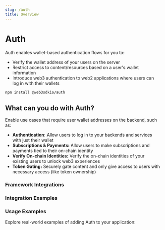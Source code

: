 ```yaml
---
slug: /auth
title: Overview
---
```


# Auth


<div className="heroGrid">
  <div>
    <p>Auth enables wallet-based authentication flows for you to:</p>

<ul>  
<li> Verify the wallet address of your users on the server </li>
<li> Restrict access to content/resources based on a user's wallet information </li>
<li> Introduce web3 authentication to web2 applications where users can log in with their wallets</li>
</ul> 
  </div>
  <div className="heroGridImageContainer">
    <YoutubeEmbed link={"https://www.youtube.com/embed/u6VU51w01pM"} />
  </div>
</div>

```bash npm2yarn
npm install @web3sdkio/auth
```

## What can you do with Auth?

Enable use cases that require user wallet addresses on the backend, such as:

- **Authentication:** Allow users to log in to your backends and services with just their wallet
- **Subscriptions & Payments:** Allow users to make subscriptions and payments tied to their on-chain identity
- **Verify On-chain Identities:** Verify the on-chain identities of your existing users to unlock web3 experiences
- **Token Gating:** Securely gate content and only give access to users with necessary access (like token ownership)

<div className="row" style={{ marginBottom: 12 }}>
  <div className="col col--12" style={{ padding: 8 }}>
    <QuickstartCard
      name="Guide: Add Sign In With Ethereum to a Next.js App"
      link="https://blog.web3sdk.io/guides/how-to-add-web3-sign-in-with-web3sdkio/"
      image="/assets/icons/education.png"
    />
  </div>
</div>

### Framework Integrations

<div className="row">
  <div className="col col--6" style={{ padding: 8 }}>
    <QuickstartCard
      name="Next.js"
      link="https://github.com/web3sdkio-template/web3sdkio-auth-next"
      description=""
      image="/assets/languages/nextjs.png"
    />
  </div>
  <div className="col col--6" style={{ padding: 8 }}>
    <QuickstartCard
      name="Next.js + Solana"
      link="https://github.com/web3sdkio-template/web3sdkio-auth-solana-next"
      description=""
      image="/assets/languages/nextjs.png"
    />
  </div>
</div>

<div className="row">
  <div className="col col--6" style={{ padding: 8 }}>
    <QuickstartCard
      name="Express"
      link="https://github.com/web3sdkio-template/web3sdkio-auth-express"
      description=""
      image="/assets/languages/javascript.png"
    />
  </div>
  <div className="col col--6" style={{ padding: 8 }}>
    <QuickstartCard
      name="Flask"
      link="https://github.com/web3sdkio-template/web3sdkio-auth-flask"
      description=""
      image="/assets/languages/python.png"
    />
  </div>
</div>

<div className="row">
  <div className="col col--6" style={{ padding: 8 }}>
    <QuickstartCard
      name="Fiber"
      link="https://github.com/web3sdkio-template/web3sdkio-auth-fiber"
      description=""
      image="/assets/languages/go.png"
    />
  </div>
</div>

### Integration Examples

<div className="row" style={{ marginTop: 24 }}>
  <div className="col col--4" style={{ padding: 8 }}>
    <QuickstartCard
      name="NextAuth"
      link="https://github.com/web3sdkio-template/web3sdkio-auth-next-auth"
      description=""
      image="/assets/languages/nextauth.png"
    />
  </div>
  <div className="col col--4" style={{ padding: 8 }}>
    <QuickstartCard
      name="Supabase"
      link="https://github.com/web3sdkio-template/web3sdkio-auth-supabase"
      description=""
      image="/assets/languages/supabase.png"
    />
  </div>
  <div className="col col--4" style={{ padding: 8 }}>
    <QuickstartCard
      name="Firebase"
      link="https://github.com/web3sdkio-template/firebase-auth"
      description=""
      image="/assets/languages/firebase.png"
    />
  </div>
</div>

### Usage Examples

Explore real-world examples of adding Auth to your application:

<div className="row" style={{ marginTop: 24 }}>
  <div className="col col--6" style={{ padding: 8 }}>
    <QuickstartCard
      name="NFT Gated Website"
      link="https://blog.web3sdk.io/guides/nft-gated-website/"
      description="Restrict access to content to NFT holders"
      image="/assets/icons/nft.png"
    />
  </div>
  <div className="col col--6" style={{ padding: 8 }}>
    <QuickstartCard
      name="Stripe Subscription Payments"
      link="https://blog.web3sdk.io/guides/add-stripe-subscriptions-with-web3-auth/"
      description="Accept payments for a subscription service"
      image="/assets/icons/vote.png"
    />
  </div>
  <div className="col col--6" style={{ padding: 8 }}>
    <QuickstartCard
      name="Discord Role Granter"
      link="https://blog.web3sdk.io/guides/create-a-discord-bot-that-gives-nft-holders-a-role/"
      description="Grant NFT holders a role in a Discord server"
      image="/assets/icons/sdks.png"
    />
  </div>
  <div className="col col--6" style={{ padding: 8 }}>
    <QuickstartCard
      name="Web3 Creator Platform"
      link="https://blog.web3sdk.io/guides/how-to-create-a-web3-creator-platform/"
      description="Integrate Auth into a Web2 Database"
      image="/assets/icons/onchain.png"
    />
  </div>
</div>
